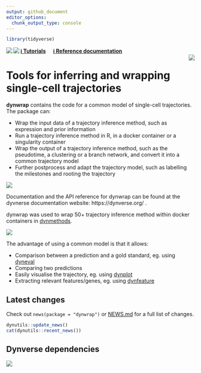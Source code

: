 ```yaml
---
output: github_document
editor_options: 
  chunk_output_type: console
---
```


<!-- README.md is generated from README.Rmd. Please edit that file -->

```r
library(tidyverse)
```

<a href="https://travis-ci.org/dynverse/dynwrap"><img src="https://travis-ci.org/dynverse/dynwrap.svg" align="left"></a> <a href="https://codecov.io/gh/dynverse/dynwrap"> <img src="https://codecov.io/gh/dynverse/dynwrap/branch/master/graph/badge.svg" align="left" /></a>  [**ℹ️ Tutorials**](https://dynverse.org)  &nbsp;  &nbsp; [**ℹ️ Reference documentation**](https://dynverse.org/reference/dynwrap) <br><img src="man/figures/logo.png" align="right" />

# Tools for inferring and wrapping single-cell trajectories

**dynwrap** contains the code for a common model of single-cell trajectories. The package can:

* Wrap the input data of a trajectory inference method, such as expression and prior information
* Run a trajectory inference method in R, in a docker container or a singularity container
* Wrap the output of a trajectory inference method, such as the pseudotime, a clustering or a branch network, and convert it into a common trajectory model
* Further postprocess and adapt the trajectory model, such as labelling the milestones and rooting the trajectory

![](man/figures/trajectory_model.png)

Documentation and the API reference for dynwrap can be found at the dyvnerse documentation website: https://dynverse.org/ .

dynwrap was used to wrap 50+ trajectory inference method within docker containers in [dynmethods](https://github.com/dynverse/dynmethods).

![](man/figures/overview_wrapping_v2.png)

The advantage of using a common model is that it allows:

* Comparison between a prediction and a gold standard, eg. using [dyneval](https://www.github.com/dynverse/dyneval)
* Comparing two predictions
* Easily visualise the trajectory, eg. using [dynplot](https://www.github.com/dynverse/dynplot)
* Extracting relevant features/genes, eg. using [dynfeature](https://www.github.com/dynverse/dynfeature)


## Latest changes

Check out `news(package = "dynwrap")` or [NEWS.md](inst/NEWS.md) for a full list of changes.

<!-- This section gets automatically generated from inst/NEWS.md, and also generates inst/NEWS -->

```r
dynutils::update_news()
cat(dynutils::recent_news())
```

## Dynverse dependencies

<!-- Generated by "update_dependency_graphs.R" in the main dynverse repo -->
![](man/figures/dependencies.png)
